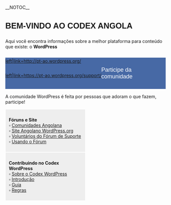 {{DISPLAYTITLE:<span style="display: none"></span>}}
__NOTOC__



<h2 style="text-transform:uppercase;font-size:1.8em;border:none;font-weight:bold;font-family:arial">Bem-vindo ao Codex Angola</h2> 
<p style="font-size:1.2em;border:none;font-family:arial;">Aqui você encontra informações sobre a melhor plataforma para conteúdo que existe: o <span style="font-weight:bold">WordPress</span></p>
<div style="margin:0 15px 0 0;float:left">[[image:btn2.png|left|link=http://pt-ao.wordpress.org/]]</div>
<div style="float:left">[[image:btn3.png|left|link=https://pt-ao.wordpress.org/support/]]</div>



<h2 style="border:none;font:normal 18px arial;padding:10px;background:#4769A5;color:#fff">Participe da comunidade</h2>
A comunidade WordPress é feita por pessoas que adoram o que fazem, participe!

<div style="padding:10px; width:45.6%;float:left;margin:0 20px 0 0;border:1px solid #fff; background: #eee;">
'''Fóruns e Site'''<br>
▫ [http://codex.wordpress.org/pt-ao:Comunidade_WordPress Comunidades Angolana]<br>
▫ [http://pt-ao.wordpress.org/ Site Angolano WordPress.org]<br>
▫ [[pt-br:Voluntários do Fórum de Suporte|Voluntários do Fórum de Suporte]]<br>
▫ [[pt-br:Usando o Fórum de Suporte|Usando o Fórum]]<br>
</div>

<div style="padding:10px; width:45.6%;float:left;margin:0;border:1px solid #fff; background: #eee;">
'''Contribuindo no Codex WordPress'''<br>
▫ [[pt-ao:Codex:Introdução|Sobre o Codex WordPress]]<br>
▫ [[pt-ao:Codex:Introdução|Introdução]]<br>
▫ [[pt-ao:Codex:Guia|Guia]]<br>
▫ [[pt-ao:Codex:Regras|Regras]]
</div>


{{Codex-pt}}
{{Languages|
{{en}}
{{ar}}
{{bg}}
{{cs}}
{{de}}
{{es}}
{{fi}}
{{fr}}
{{he}}
{{hu}}
{{id}}
{{it}}
{{ja/top}}
{{ka}}
{{ko}}
{{lo}}
{{nl}}
{{pl}}
{{pt-ao}}
{{pt}}
{{pt-br}} 
{{ru}}
{{ro}}
{{sk}}
{{sl}}
{{sq}}
{{sv}}
{{th}}
{{tr}}
{{vi}}
{{zh-cn| WordPress 官方中文文档}}
{{zh-tw}}
}}